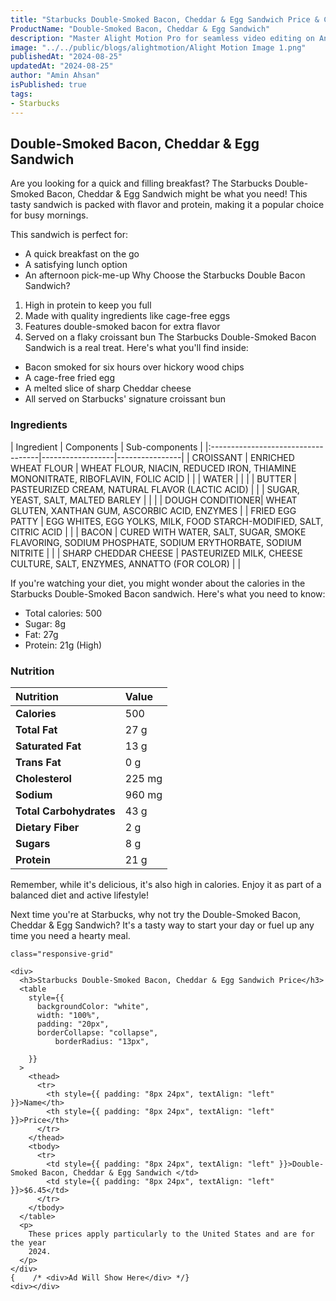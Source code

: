 ```yaml
---
title: "Starbucks Double-Smoked Bacon, Cheddar & Egg Sandwich Price & Calories"
ProductName: "Double-Smoked Bacon, Cheddar & Egg Sandwich" 
description: "Master Alight Motion Pro for seamless video editing on Android, iOS, and Tablets with our ultimate guide, unlocking advanced features and elevating your skills in 2024!"
image: "../../public/blogs/alightmotion/Alight Motion Image 1.png"
publishedAt: "2024-08-25"
updatedAt: "2024-08-25"
author: "Amin Ahsan"
isPublished: true
tags:
- Starbucks
---
```


## Double-Smoked Bacon, Cheddar & Egg Sandwich 

Are you looking for a quick and filling breakfast? The Starbucks Double-Smoked Bacon, Cheddar & Egg Sandwich might be what you need! This tasty sandwich is packed with flavor and protein, making it a popular choice for busy mornings.

This sandwich is perfect for:
- A quick breakfast on the go
- A satisfying lunch option
- An afternoon pick-me-up
Why Choose the Starbucks Double Bacon Sandwich?
1. High in protein to keep you full
2. Made with quality ingredients like cage-free eggs
3. Features double-smoked bacon for extra flavor
4. Served on a flaky croissant bun
The Starbucks Double-Smoked Bacon Sandwich is a real treat. Here's what you'll find inside:
- Bacon smoked for six hours over hickory wood chips
- A cage-free fried egg
- A melted slice of sharp Cheddar cheese
- All served on Starbucks' signature croissant bun

### Ingredients
<div style={{ overflowX: "scroll", fontSize: "14px" }}>
  | Ingredient                         | Components       | Sub-components |
  |:-----------------------------------|------------------|----------------|
  | CROISSANT                          | ENRICHED WHEAT FLOUR   | WHEAT FLOUR, NIACIN, REDUCED IRON, THIAMINE MONONITRATE, RIBOFLAVIN, FOLIC ACID               | 
  |                                   | WATER            |                | 
  |                                   | BUTTER           |  PASTEURIZED CREAM, NATURAL FLAVOR (LACTIC ACID)              | 
  |                                   | SUGAR, YEAST, SALT, MALTED BARLEY                 |                | 
  |                                   | DOUGH CONDITIONER| WHEAT GLUTEN, XANTHAN GUM, ASCORBIC ACID, ENZYMES               | 
  |  FRIED EGG PATTY                  | EGG WHITES, EGG YOLKS, MILK, FOOD STARCH-MODIFIED, SALT, CITRIC ACID                 |                | 
  | BACON                             | CURED WITH WATER, SALT, SUGAR, SMOKE FLAVORING, SODIUM PHOSPHATE, SODIUM ERYTHORBATE, SODIUM NITRITE                 |                |
  | SHARP CHEDDAR CHEESE              | PASTEURIZED MILK, CHEESE CULTURE, SALT, ENZYMES, ANNATTO (FOR COLOR)                 |                |
</div>

If you're watching your diet, you might wonder about the calories in the Starbucks Double-Smoked Bacon sandwich. Here's what you need to know:
- Total calories: 500
- Sugar: 8g
- Fat: 27g
- Protein: 21g (High)

### Nutrition
| Nutrition               | Value       | 
|:------------------------|:------------|
| **Calories**            | 500         |
| **Total Fat**           | 27 g        |
| **Saturated Fat**       | 13 g        |
| **Trans Fat**           | 0 g         |
| **Cholesterol**         | 225 mg      |
| **Sodium**              | 960 mg      |
| **Total Carbohydrates** | 43 g        | 
| **Dietary Fiber**       | 2 g         |
| **Sugars**              | 8 g         |
| **Protein**             | 21 g        |

Remember, while it's delicious, it's also high in calories. Enjoy it as part of a balanced diet and active lifestyle!

Next time you're at Starbucks, why not try the Double-Smoked Bacon, Cheddar & Egg Sandwich? It's a tasty way to start your day or fuel up any time you need a hearty meal.


<style jsx>{`
  .table-container {
    overflow-x: auto;
    position: relative;
  }
  .table-container table {
    border-collapse: collapse;
    width: 80%;
  }
  .table-container th,
  .table-container td {
    border: 1px solid #ddd;
    padding: 2px;
    min-width: 30px;
    font-size: 11px;
  }
  .table-container th:first-child,
  .table-container td:first-child {
    position: sticky;
    left: 0;
    background-color: white;
    z-index: 1;
  }
  @media (max-width: 768px) {
    .table-container th:not(:first-child),
    .table-container td:not(:first-child) {
      min-width: 50px;
    }
  }
`}</style>
  <style jsx>{`
    @media (min-width: 768px) {
      .responsive-grid {
        display: grid;
        grid-template-columns: 1fr 1fr;
      }
    }
  `}</style>

  <div
    style={{
      backgroundColor: "#cee3de",
      borderLeft: "3px solid #0c7556",
    padding: "20px",
      paddingTop: "13px", // Add padding to the top
          display: "grid",
          height: "fit-content",
        }} 
        
    class="responsive-grid"

  >
    <div>
      <h3>Starbucks Double-Smoked Bacon, Cheddar & Egg Sandwich Price</h3>
      <table
        style={{
          backgroundColor: "white",
          width: "100%",
          padding: "20px",
          borderCollapse: "collapse",
              borderRadius: "13px",
          
        }}
      >
        <thead>
          <tr>
            <th style={{ padding: "8px 24px", textAlign: "left" }}>Name</th>
            <th style={{ padding: "8px 24px", textAlign: "left" }}>Price</th>
          </tr>
        </thead>
        <tbody>
          <tr>
            <td style={{ padding: "8px 24px", textAlign: "left" }}>Double-Smoked Bacon, Cheddar & Egg Sandwich </td>
            <td style={{ padding: "8px 24px", textAlign: "left" }}>$6.45</td>
          </tr>
        </tbody>
      </table>
      <p>
        These prices apply particularly to the United States and are for the year
        2024.
      </p>
    </div>
    {    /* <div>Ad Will Show Here</div> */}
    <div></div>
  </div>
